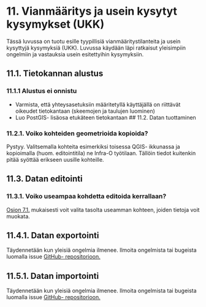 # 11. Vianmääritys ja usein kysytyt kysymykset (UKK)

Tässä luvussa on tuotu esille tyypillisiä vianmääritystilanteita ja usein kysyttyjä kysymyksiä (UKK). Luvussa käydään läpi ratkaisut yleisimpiin ongelmiin ja vastauksia usein esitettyihin kysymyksiin.

## 11.1. Tietokannan alustus

### 11.1.1 Alustus ei onnistu
- Varmista, että yhteysasetuksiin määritetyllä käyttäjällä on riittävät oikeudet tietokantaan (skeemojen ja taulujen luominen)
- Luo PostGIS- lisäosa etukäteen tietokantaan
## 11.2. Datan tuottaminen

### 11.2.1. Voiko kohteiden geometrioida kopioida?
Pystyy. Valitsemalla kohteita esimerkiksi toisessa QGIS- ikkunassa ja kopioimalla (huom. editointitila) ne Infra-O työtilaan. Tällöin tiedot kuitenkin pitää syöttää erikseen uusille kohteille.

## 11.3. Datan editointi

### 11.3.1. Voiko useampaa kohdetta editoida kerrallaan?
[Osion 7.1.](07_osio_7.html#editointi) mukaisesti voit valita tasolta useamman kohteen, joiden tietoja voit muokata.

## 11.4.1. Datan exportointi
Täydennetään kun yleisiä ongelmia ilmenee. Ilmoita ongelmista tai bugeista luomalla issue [GitHub- repositorioon.](https://github.com/GispoCoding/infrao-plugin)

## 11.5.1. Datan importointi
Täydennetään kun yleisiä ongelmia ilmenee. Ilmoita ongelmista tai bugeista luomalla issue [GitHub- repositorioon.](https://github.com/GispoCoding/infrao-plugin)
